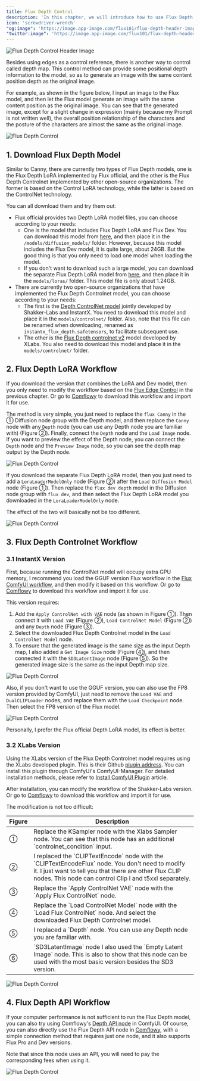 ```yaml
---
title: Flux Depth Control
description: 'In this chapter, we will introduce how to use Flux Depth Control to generate images with similar content position depth to the original image.'
icon: 'screwdriver-wrench'
"og:image": 'https://image.app-image.com/flux101/flux-depth-header-image.png'
"twitter:image": 'https://image.app-image.com/flux101/flux-depth-header-image.png'
---
```


<Frame caption="This image is generated by AI">
  <img
    className="rounded-xl"
    src="/images/intermediate/flux-depth-control/flux-depth-header-image.png"
    alt="Flux Depth Control Header Image"
  />
</Frame>

Besides using edges as a control reference, there is another way to control called depth map. This control method can provide some positional depth information to the model, so as to generate an image with the same content position depth as the original image.

For example, as shown in the figure below, I input an image to the Flux model, and then let the Flux model generate an image with the same content position as the original image. You can see that the generated image, except for a slight change in expression (mainly because my Prompt is not written well), the overall position relationship of the characters and the posture of the characters are almost the same as the original image.

<Frame>
  <img
    className="rounded-xl"
    src="/images/intermediate/flux-depth-control/flux-depth-control-compare.png"
    alt="Flux Depth Control"
  />
</Frame>

## 1. Download Flux Depth Model

Similar to Canny, there are currently two types of Flux Depth models, one is the Flux Depth LoRA implemented by Flux official, and the other is the Flux Depth Controlnet implemented by other open-source organizations. The former is based on the Control LoRA technology, while the latter is based on the ControlNet technology.

You can all download them and try them out:

* Flux official provides two Depth LoRA model files, you can choose according to your needs:
  - One is the model that includes Flux Depth LoRA and Flux Dev. You can download this model from [here](https://huggingface.co/black-forest-labs/FLUX.1-Depth-dev/tree/main), and then place it in the `/models/diffusion_models/` folder. However, because this model includes the Flux Dev model, it is quite large, about 24GB. But the good thing is that you only need to load one model when loading the model.
  - If you don't want to download such a large model, you can download the separate Flux Depth LoRA model from [here](https://huggingface.co/black-forest-labs/FLUX.1-Depth-dev-lora/tree/main), and then place it in the `models/loras/` folder. This model file is only about 1.24GB.
* There are currently two open-source organizations that have implemented the Flux Depth Controlnet model, you can choose according to your needs:
  - The first is the [Depth ControlNet model](https://huggingface.co/Shakker-Labs/FLUX.1-dev-ControlNet-Depth/blob/main/diffusion_pytorch_model.safetensors) jointly developed by Shakker-Labs and InstantX. You need to download this model and place it in the `models/controlnet/` folder. Also, note that this file can be renamed when downloading, renamed as `instantx_flux_depth.safetensors`, to facilitate subsequent use.
  - The other is the [Flux Depth controlnet v2](https://huggingface.co/XLabs-AI/flux-controlnet-collections/tree/main) model developed by XLabs. You also need to download this model and place it in the `models/controlnet/` folder.

## 2. Flux Depth LoRA Workflow

If you download the version that combines the LoRA and Dev model, then you only need to modify the workflow based on the [Flux Edge Control](./flux-canny-control) in the previous chapter. Or go to [Comflowy](https://app.comflowy.com/app/s-flux-dev-gguf-workflow-db9bd4) to download this workflow and import it for use.

The method is very simple, you just need to replace the `flux Canny` in the ① Diffusion node group with the Depth model, and then replace the `Canny` node with any `Depth` node (you can use any Depth node you are familiar with) (Figure ②). Finally, connect the `Depth` node and the `Load Image` node. If you want to preview the effect of the Depth node, you can connect the `Depth` node and the `Preview Image` node, so you can see the depth map output by the Depth node.

<Frame>
  <img
    className="rounded-xl"
    src="/images/intermediate/flux-depth-control/flux-depth-control-workflow.png"
    alt="Flux Depth Control"
  />
</Frame>

If you download the separate Flux Depth LoRA model, then you just need to add a `LoraLoaderModelOnly` node (Figure ②) after the `Load Diffusion Model` node (Figure ①). Then replace the `flux dev depth` model in the Diffusion node group with `flux dev`, and then select the Flux Depth LoRA model you downloaded in the `LoraLoaderModelOnly` node.

The effect of the two will basically not be too different.

<Frame>
  <img
    className="rounded-xl"
    src="/images/intermediate/flux-depth-control/flux-depth-control-lora-workflow.png"
    alt="Flux Depth Control"
  />
</Frame>

## 3. Flux Depth Controlnet Workflow

### 3.1 InstantX Version
First, because running the ControlNet model will occupy extra GPU memory, I recommend you load the GGUF version Flux workflow in the [Flux ComfyUI workflow](../basics/flux-comfyui-workflow), and then modify it based on this workflow. Or go to [Comflowy](https://app.comflowy.com/app/s-flux-dev-gguf-workflow-db9bd4) to download this workflow and import it for use.

This version requires:

1. Add the `Apply ControlNet with VAE` node (as shown in Figure ①). Then connect it with `Load VAE` (Figure ②), `Load ControlNet Model` (Figure ②) and any `Depth` node (Figure ③).
2. Select the downloaded Flux Depth Controlnet model in the `Load ControlNet Model` node.
3. To ensure that the generated image is the same size as the input Depth map, I also added a `Get Image Size` node (Figure ④), and then connected it with the `SD3LatentImage` node (Figure ⑤). So the generated image size is the same as the input Depth map size.

<Frame>
  <img
    className="rounded-xl"
    src="/images/intermediate/flux-depth-control/flux-depth-control-shakker-workflow.jpeg"
    alt="Flux Depth Control"
  />
</Frame>

Also, if you don't want to use the GGUF version, you can also use the FP8 version provided by ComfyUI, just need to remove the `Load VAE` and `DualCLIPLoader` nodes, and replace them with the `Load Checkpoint` node. Then select the FP8 version of the Flux model.

<Frame>
  <img
    className="rounded-xl"
    src="/images/intermediate/flux-depth-control/flux-depth-control-fp8-workflow.jpeg"
    alt="Flux Depth Control"
  />
</Frame>

Personally, I prefer the Flux official Depth LoRA model, its effect is better.

### 3.2 XLabs Version

Using the XLabs version of the Flux Depth Controlnet model requires using the XLabs developed plugin. This is their Github [plugin address](https://github.com/XLabs-AI/x-flux-comfyui). You can install this plugin through ComfyUI's ComfyUI-Manager. For detailed installation methods, please refer to [Install ComfyUI Plugin](https://comflowy.com/advanced/how-to-install-comfyui-extension) article.

After installation, you can modify the workflow of the Shakker-Labs version. Or go to [Comflowy](https://app.comflowy.com/app/s-flux-dev-gguf-workflow-db9bd4) to download this workflow and import it for use.

The modification is not too difficult:

<table>
  <thead>
    <tr>
      <th width="5%">Figure</th>
      <th>Description</th>
    </tr>
  </thead>
  <tbody>
    <tr>
      <td>①</td>
      <td>Replace the KSampler node with the Xlabs Sampler node. You can see that this node has an additional `controlnet_condition` input.</td>
    </tr>
    <tr>
      <td>②</td>
      <td>I replaced the `CLIPTextEncode` node with the `CLIPTextEncodeFlux` node. You don't need to modify it. I just want to tell you that there are other Flux CLIP nodes. This node can control Clip l and t5xxl separately.</td>
    </tr>
    <tr>
      <td>③</td>
      <td>Replace the `Apply ControlNet VAE` node with the `Apply Flux ControlNet` node.</td>
    </tr>
    <tr>
      <td>④</td>
      <td>Replace the `Load ControlNet Model` node with the `Load Flux ControlNet` node. And select the downloaded Flux Depth Controlnet model.</td>
    </tr>
    <tr>
      <td>⑤</td>
      <td>I replaced a `Depth` node. You can use any Depth node you are familiar with.</td>
    </tr>
    <tr>
      <td>⑥</td>
      <td>`SD3LatentImage` node I also used the `Empty Latent Image` node. This is also to show that this node can be used with the most basic version besides the SD3 version.</td>
    </tr>
  </tbody>
</table>

<Frame>
  <img
    className="rounded-xl"
    src="/images/intermediate/flux-depth-control/flux-depth-control-xlabs-workflow.jpeg"
    alt="Flux Depth Control"
  />
</Frame>

## 4. Flux Depth API Workflow

If your computer performance is not sufficient to run the Flux Depth model, you can also try using Comflowy's [Depth API node](https://github.com/6174/comflowy-nodes) in ComfyUI. Of course, you can also directly use the Flux Depth API node in [Comflowy](https://app.comflowy.com), with a simple connection method that requires just one node, and it also supports Flux Pro and Dev versions.

<Note>Note that since this node uses an API, you will need to pay the corresponding fees when using it.</Note>

<Frame>
  <img
    className="rounded-xl"
    src="/images/intermediate/flux-depth-control/flux-depth-control-api-workflow.png"
    alt="Flux Depth Control"
  />
</Frame>